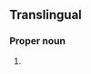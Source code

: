 ==Translingual==
{{rfi}}
{{wikipedia}}
{{wikispecies}}
===Proper noun===
{{head|mul|proper noun|head=''[[Philautus]] {{epired|steineri||mul}}''}}

# {{taxon|species|genus|Philautus|a [[frog]] [[endemic]] to [[Sri Lanka]]}}